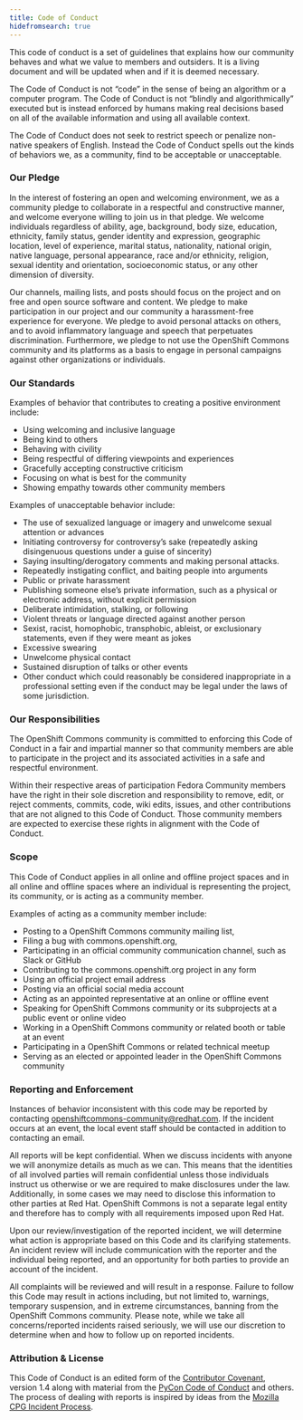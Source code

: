 ```yaml
---
title: Code of Conduct
hidefromsearch: true
---
```


This code of conduct is a set of guidelines that explains how our community behaves and what we value to members and outsiders. It is a living document and will be updated when and if it is deemed necessary.

The Code of Conduct is not “code” in the sense of being an algorithm or a computer program. The Code of Conduct is not “blindly and algorithmically” executed but is instead enforced by humans making real decisions based on all of the available information and using all available context.

The Code of Conduct does not seek to restrict speech or penalize non-native speakers of English. Instead the Code of Conduct spells out the kinds of behaviors we, as a community, find to be acceptable or unacceptable. 

### Our Pledge

In the interest of fostering an open and welcoming environment, we as a community pledge to collaborate in a respectful and constructive manner, and welcome everyone willing to join us in that pledge. We welcome individuals regardless of ability, age, background, body size, education, ethnicity, family status, gender identity and expression, geographic location, level of experience, marital status, nationality, national origin, native language, personal appearance, race and/or ethnicity, religion, sexual identity and orientation, socioeconomic status, or any other dimension of diversity. 

Our channels, mailing lists, and posts should focus on the project and on free and open source software and content. We pledge to make participation in our project and our community a harassment-free experience for everyone. We pledge to avoid personal attacks on others, and to avoid inflammatory language and speech that perpetuates discrimination. Furthermore, we pledge to not use the OpenShift Commons community and its platforms as a basis to engage in personal campaigns against other organizations or individuals.  

### Our Standards

Examples of behavior that contributes to creating a positive environment include:

* Using welcoming and inclusive language
* Being kind to others
* Behaving with civility
* Being respectful of differing viewpoints and experiences
* Gracefully accepting constructive criticism
* Focusing on what is best for the community
* Showing empathy towards other community members

Examples of unacceptable behavior include:

* The use of sexualized language or imagery and unwelcome sexual attention or
  advances
* Initiating controversy for controversy’s sake (repeatedly asking disingenuous questions under a guise of sincerity)
* Saying insulting/derogatory comments and making personal attacks.
* Repeatedly instigating conflict, and baiting people into arguments
* Public or private harassment
* Publishing someone else’s private information, such as a physical or electronic
  address, without explicit permission
* Deliberate intimidation, stalking, or following
* Violent threats or language directed against another person
* Sexist, racist, homophobic, transphobic, ableist, or exclusionary statements, even if they were meant as jokes
* Excessive swearing
* Unwelcome physical contact
* Sustained disruption of talks or other events
* Other conduct which could reasonably be considered inappropriate in a professional setting even if the conduct may be legal under the laws of some jurisdiction.

### Our Responsibilities

The OpenShift Commons community is committed to enforcing this Code of Conduct in a fair and impartial manner so that community members are able to participate in the project and its associated activities in a safe and respectful environment.  

Within their respective areas of participation Fedora Community members have the right in their sole discretion and responsibility to remove, edit, or reject comments, commits, code, wiki edits, issues, and other contributions that are not aligned to this Code of Conduct. Those community members are expected to exercise these rights in alignment with the Code of Conduct.

### Scope

This Code of Conduct applies in all online and offline project spaces and in all online and offline spaces where an individual is representing the project, its community, or is acting as a community member. 

Examples of acting as a community member include:
* Posting to a OpenShift Commons community mailing list, 
* Filing a bug with commons.openshift.org, 
* Participating in an official community communication channel, such as Slack or GitHub
* Contributing to the commons.openshift.org project in any form
* Using an official project email address
* Posting via an official social media account
* Acting as an appointed representative at an online or offline event
* Speaking for OpenShift Commons community or its subprojects at a public event or online video
* Working in a OpenShift Commons community or related booth or table at an event
* Participating in a OpenShift Commons or related technical meetup
* Serving as an elected or appointed leader in the OpenShift Commons community

### Reporting and Enforcement

Instances of behavior inconsistent with this code may be reported by contacting openshiftcommons-community@redhat.com.  If the incident occurs at an event, the local event staff should be contacted in addition to contacting an email.

All reports will be kept confidential. When we discuss incidents with anyone we will anonymize details as much as we can. This means that the identities of all involved parties will remain confidential unless those individuals instruct us otherwise or we are required to make disclosures under the law.  Additionally, in some cases we may need to disclose this information to other parties at Red Hat.  OpenShift Commons is not a separate legal entity and therefore has to comply with all requirements imposed upon Red Hat.

Upon our review/investigation of the reported incident, we will determine what action is appropriate based on this Code and its clarifying statements. An incident review will include communication with the reporter and the individual being reported, and an opportunity for both parties to provide an account of the incident.

All complaints will be reviewed and will result in a response. Failure to follow this Code may result in actions including, but not limited to, warnings, temporary suspension, and in extreme circumstances, banning from the OpenShift Commons community. Please note, while we take all concerns/reported incidents raised seriously, we will use our discretion to determine when and how to follow up on reported incidents.

### Attribution & License

This Code of Conduct is an edited form of the [Contributor Covenant](https://www.contributor-covenant.org/version/1/4/code-of-conduct), version 1.4 along with material from the [PyCon Code of Conduct](https://us.pycon.org/2018/about/code-of-conduct/) and others. The process of dealing with reports is inspired by ideas from the [Mozilla CPG Incident Process](https://medium.com/mozilla-open-innovation/how-were-making-code-of-conduct-enforcement-real-and-scaling-it-3e382cf94415).


